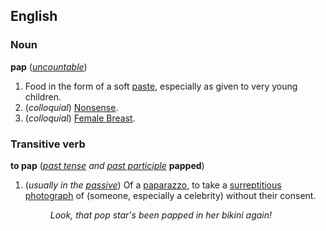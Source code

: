 ==English==
===Noun===
'''pap''' (''[[uncountable]]'')

#Food in the form of a soft [[paste]], especially as given to very young children.
#(''colloquial'') [[Nonsense]].
#(''colloquial'') [[Female Breast]].

===Transitive verb===
'''to pap''' (''[[past tense]] and [[past participle]]'' '''papped''')

#(''usually in the [[passive]]'') Of a [[paparazzo]], to take a [[surreptitious]] [[photograph]] of (someone, especially a celebrity) without their consent.
#:''Look, that pop star's been papped in her bikini again!''